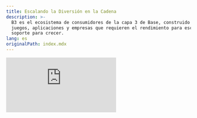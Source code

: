 ```yaml
---
title: Escalando la Diversión en la Cadena
description: >-
  B3 es el ecosistema de consumidores de la capa 3 de Base, construido para
  juegos, aplicaciones y empresas que requieren el rendimiento para escalar y el
  soporte para crecer.
lang: es
originalPath: index.mdx
---
```

<iframe
  className="aspect-video w-full rounded-xl"
  src="https://customer-gg6qs7nm5ue94t64.cloudflarestream.com/2102c81d7d96da927f71e023260175c9/iframe?muted=true&loop=true&autoplay=true&poster=https%3A%2F%2Fcustomer-gg6qs7nm5ue94t64.cloudflarestream.com%2F2102c81d7d96da927f71e023260175c9%2Fthumbnails%2Fthumbnail.jpg%3Ftime%3D%26height%3D600"
  title="B3 SDK"
  frameBorder="0"
  allow="accelerometer; autoplay; clipboard-write; encrypted-media; gyroscope; picture-in-picture"
  allowFullScreen
/>

<br />

<Card title="Guía Rápida de Inicio" icon="rocket" horizontal href="/quickstart">
  Empieza a funcionar con B3 SDK en menos de 5 minutos
</Card>

## Ecosistema de Productos

B3 es un portafolio de productos diseñado para traer la próxima generación de aplicaciones, creatividad y comercio onchain.

<Card title="Capa de Protocolo" icon="circle-nodes" href="/protocol/scaling" cta="Aprender Más">
  La capa de protocolo de B3 es la columna vertebral multi-blockchain del ecosistema B3.
</Card>

<Card title="Capa de Ecosistema" icon="globe" href="/ecosystem/introduction" cta="Herramientas para Desarrolladores">
  La capa de ecosistema de B3 es la infraestructura de acceso abierto, herramientas y servicios para construir en B3.
</Card>

<Card title="Capa de Aplicación" icon="globe" href="https://explorer.b3.fun/apps" cta="Explorar Aplicaciones">
  No solo construimos herramientas, B3 lanza aplicaciones de consumo que traen diversión onchain y devuelven valor al token \$B3.
</Card>

### B3 AppChains La Superchain Hiper-Escalable

B3 no es solo otra cadena, B3 conecta experiencias divertidas - juegos, aplicaciones, proyectos de consumo - en un ecosistema modular, escalable que está abierto, conectado y listo para crecer.

Creado por un equipo de exalumnos de Base/Coinbase y contribuyentes originales de Ethereum.

- **infraestructura modular**

  elige tu stack, establece en cualquier lugar—base, ethereum, solana, más.

- **red multi-cadena**

  lanza en b3 mainnet o crea tu propia gamechain con soporte integrado.

- **liquidez superfluida**

  primitivas integradas para transacciones instantáneas, recompensas y experiencias entre aplicaciones.

<img src="/images/gamechains-diagram.jpg" alt="Banner de B3" className="w-full rounded-2xl" />

<Steps>
  <Step title="Asegurado por Base">
    B3 opera como un L3 que se establece en Base, proporcionando espacio de bloque dedicado específicamente para juegos con
    transacciones ultrarrápidas y tarifas de sub-centavos.
  </Step>
  <Step title="Red Multi-cadena">
    Las Appchains se establecen en B3, con nuestra infraestructura de protocolo abstrayendo la complejidad de tratar con múltiples
    cadenas.
  </Step>
</Steps>

<Card title="La Appchain de Escalado Horizontal" icon="rocket" horizontal href="/protocol/scaling">
  Aprende sobre la única arquitectura de appchain de B3, la forma más escalable de construir onchain.
</Card>

## Poder para los Desarrolladores

<img src="/images/b3-banner.png" alt="Puente a B3" className="w-full rounded-xl" />

Construye con herramientas, sdk, documentación y soporte real que te permiten pasar de cero a en vivo en tiempo récord. Explora el SDK de B3 para construir de inmediato experiencias onchain excepcionales:

<CardGroup cols={2}>
  <Card title="APIs de Datos Gratuitas" icon="database" href="/data/api-reference/introduction">
    APIs de datos gratuitas, consolidadas y ricas & indexación en B3.
  </Card>
  <Card title="SDKs de B3" icon="code" href="/ecosystem/introduction">
    Accede a usuarios, liquidez a través de cadenas, lanza tokens y más.
  </Card>
</CardGroup>

## Lo Que Puedes Construir

<CardGroup cols={2}>
  <Card href="/sdk/global-account/authentication">
    <img
      src="/images/login-banner.jpg"
      className="w-full h-48 object-cover rounded-xl mb-4"
    />

    <h3 className="text-lg font-semibold text-primary block mb-1">Inicio de Sesión Instantáneo</h3>


    Incorpora jugadores instantáneamente con cuentas inteligentes integradas—solo un clic y están en el juego.

  </Card>
  <Card href="/sdk/global-account/introduction">
    <img
      src="/images/profiles-banner.jpg"
      className="w-full h-48 object-cover rounded-xl mb-4"
    />

    <h3 className="text-lg font-semibold text-primary block mb-1">Conoce la Identidad de Tu Jugador</h3>

    Desbloquea acceso instantáneo a datos de jugadores a través del ecosistema y sus datos de jugador onchain.

  </Card>
</CardGroup>

### Escala Tu Juego

<CardGroup cols={2}>
  <Card href="/basement/introduction">
    <img
      src="/images/leaderboards-banner.jpg"
      className="w-full h-48 object-cover rounded-xl mb-4"
    />

    <h3 className="text-lg font-semibold text-primary block mb-1">Despliega Tablas de Clasificación Onchain</h3>


    Crea clasificaciones competitivas vinculadas a datos de juego reales y logros entre juegos.

  </Card>
  <Card href="/basement/introduction">
    <img
      src="/images/achievements-banner.jpg"
      className="w-full h-48 object-cover rounded-xl mb-4"
    />

    <h3 className="text-lg font-semibold text-primary block mb-1">Crea Logros Personalizados</h3>


    Crea logros onchain vinculados a juego, lealtad o acciones comunitarias. Deja que los jugadores muestren sus victorias a través del ecosistema.

  </Card>
  <Card href="/basement/introduction">
    <img
      src="/images/tournaments-banner.jpg"
      className="w-full h-48 object-cover rounded-xl mb-4"
    />

    <h3 className="text-lg font-semibold text-primary block mb-1">Lanza Torneos Instantáneos</h3>


    Inicia torneos instantáneamente para aumentar la retención, impulsar la competencia y monetizar tu juego.

  </Card>
  <Card href="/basement/introduction">
    <img
      src="/images/versus-banner.jpg"
      className="w-full h-48 object-cover rounded-xl mb-4"
    />

    <h3 className="text-lg font-semibold text-primary block mb-1">Habilita Duelos de Apuestas</h3>


    Permite que los jugadores se desafíen entre sí en tiempo real PvP. Agrega apuestas, XP o premios a cada partido.

  </Card>
  <Card href="/sdk/global-account/permissions">
    <img
      src="/images/unlock-banner.jpg"
      className="w-full h-48 object-cover rounded-xl mb-4"
    />

    <h3 className="text-lg font-semibold text-primary block mb-1">Crea Exclusividad con Bloqueo por Token</h3>


    Permite a los usuarios desbloquear contenido exclusivo, modos de juego o ventajas basadas en posesiones de NFT o tokens.

  </Card>
  <Card href="/ecosystem/introduction">
    <img
      src="/images/notifications-banner.jpg"
      className="w-full h-48 object-cover rounded-xl mb-4"
    />

    <h3 className="text-lg font-semibold text-primary block mb-1">Envía Notificaciones Onchain</h3>

    Activa alertas basadas en carteras vinculadas a juego, logros, lanzamientos o eventos para volver a involucrar a los usuarios.

  </Card>
</CardGroup>

### Desbloquea Nuevas Formas de Monetizar

<CardGroup cols={2}>
  <Card href="/anyspend/introduction">
    <img
      src="/images/anyspend-example-banner.jpg"
      className="w-full h-48 object-cover rounded-xl mb-4"
    />

    <h3 className="text-lg font-semibold text-primary block mb-1">Acepta Pagos Sin Fricción</h3>


    Permite a los usuarios realizar compras sin KYC usando fiat o CUALQUIER token en CUALQUIER cadena. Es la forma más fácil de pagar.

  </Card>
  <Card href="/createkit/introduction">
    <img
      src="/images/claim-banner.jpg"
      className="w-full h-48 object-cover rounded-xl mb-4"
    />

    <h3 className="text-lg font-semibold text-primary block mb-1">Crea Tokens de Juego Nativos</h3>


    Crea tokens personalizados que impulsan la progresión, recompensas o propiedad—vinculados de forma nativa a la lógica de tu juego.

  </Card>
  <Card href="/createkit/introduction">
    <img
      src="/images/marketplace-banner.jpg"
      className="w-full h-48 object-cover rounded-xl mb-4"
    />

    <h3 className="text-lg font-semibold text-primary block mb-1">Convierte Cualquier Activo en un Mercado</h3>


    Desde logros hasta skins hasta contenido generado por usuarios, convierte cualquier activo dentro del juego en un coleccionable que los jugadores pueden comerciar.

  </Card>
</CardGroup>

## ¿Por Qué Elegir B3?

<AccordionGroup>
  <Accordion title="Rápido y Barato">
    B3 ofrece transacciones ultrarrápidas con tarifas de sub-centavos a través de espacio de bloque dedicado para juegos, construido como un L3
    que se establece en Base.
  </Accordion>
  <Accordion title="Establecido en Base">
    Base es un L2 seguro, de bajo costo y amigable para desarrolladores incubado por Coinbase. B3 aprovecha Base como una capa de asentamiento,
    contribuyendo al ecosistema de Base mientras extiende sus capacidades.
  </Accordion>
  <Accordion title="Escalable">
    Lanza juegos a escala de web2 con el motor de rollup de B3 que escala horizontalmente al dividir en shards a nivel de la capa de aplicación,
    orquestando sidecars dedicados para operaciones computacionalmente intensivas.
  </Accordion>
  <Accordion title="Hiper-Operable">
    La arquitectura componible de B3 permite una interoperabilidad sin fisuras entre appchains, activos y tokens. Construye verdaderas
    experiencias cross-chain.
  </Accordion>
  <Accordion title="Ecosistema Abierto">
    Aquí no hay jardines amurallados. Cualquiera puede desplegar y construir en B3, soportado por la mayoría de las principales plataformas y
    frameworks de blockchain.
  </Accordion>
</AccordionGroup>

## Comunidad & Recursos

<CardGroup cols={2}>
  <Card title="Comunidad en Discord" icon="discord" href="https://discord.gg/b3dotfun">
    Únete a nuestra comunidad de desarrolladores para soporte y discusiones
  </Card>
  <Card title="Repositorio en GitHub" icon="github" href="https://github.com/b3-fun/b3">
    Contribuye al proyecto e informa de problemas
  </Card>
</CardGroup>

<Check>
  **Descubre lo fácil que es construir en B3** Comienza con nuestra [Guía Rápida de Inicio](/quickstart) y comienza a construir el
  futuro de la diversión hoy.
</Check>

